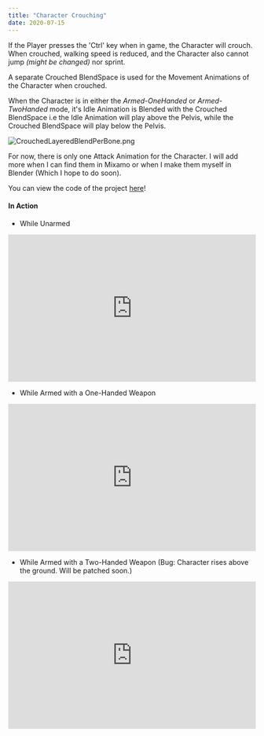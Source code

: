 ---
title: "Character Crouching"
date: 2020-07-15
---



If the Player presses the 'Ctrl' key when in game, the Character will crouch. When crouched, walking speed is reduced, and 
the Character also cannot jump *(might be changed)* nor sprint.

A separate Crouched BlendSpace is used for the Movement Animations of the Character when crouched. 

When the Character is in either the *Armed-OneHanded* or *Armed-TwoHanded* mode, it's Idle Animation is Blended with the Crouched BlendSpace
i.e the Idle Animation will play above the Pelvis, while the Crouched BlendSpace will play below the Pelvis.

![CrouchedLayeredBlendPerBone.png](CrouchedLayeredBlendPerBone.png)

For now, there is only one Attack Animation for the Character. I will add more when I can find them in Mixamo or when I make them 
myself in Blender (Which I hope to do soon).

You can view the code of the project [here](https://github.com/1Gokul/MedievalCombatProject)!

#### In Action 

- While Unarmed
<iframe src="https://www.youtube.com/embed/ANRftv35JLg" width="100%" height="300px" frameborder="0"> </iframe> 

- While Armed with a One-Handed Weapon
<iframe src="https://www.youtube.com/embed/aOBET37kOE4" width="100%" height="300px" frameborder="0"> </iframe> 

- While Armed with a Two-Handed Weapon (Bug: Character rises above the ground. Will be patched soon.)
<iframe src="https://www.youtube.com/embed/CrWMZnb89TQ" width="100%" height="300px" frameborder="0"> </iframe> 



